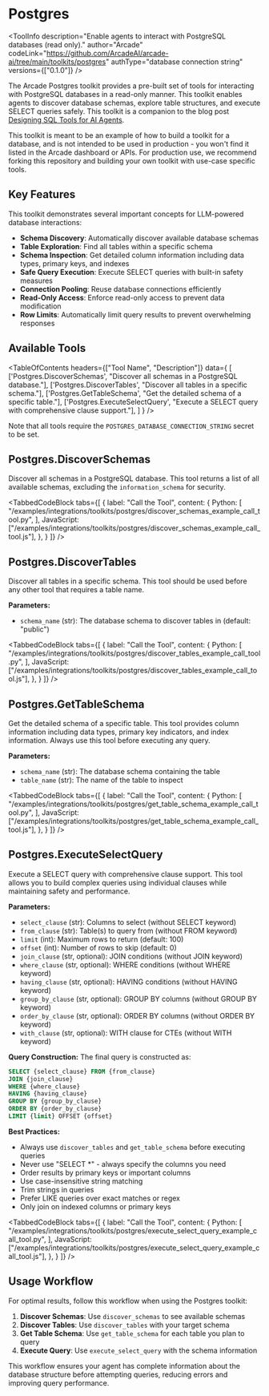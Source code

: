 # Postgres


<ToolInfo
  description="Enable agents to interact with PostgreSQL databases (read only)."
  author="Arcade"
  codeLink="https://github.com/ArcadeAI/arcade-ai/tree/main/toolkits/postgres"
  authType="database connection string"
  versions={["0.1.0"]}
/>

<Badges repo="arcadeai/arcade-postgres" />

The Arcade Postgres toolkit provides a pre-built set of tools for interacting with PostgreSQL databases in a read-only manner. This toolkit enables agents to discover database schemas, explore table structures, and execute SELECT queries safely.  This toolkit is a companion to the blog post [Designing SQL Tools for AI Agents](https://blog.arcade.dev/sql-tools-ai-agents-security).

<Note>
This toolkit is meant to be an example of how to build a toolkit for a database, and is not intended to be used in production - you won't find it listed in the Arcade dashboard or APIs. For production use, we recommend forking this repository and building your own toolkit with use-case specific tools.
</Note>

## Key Features

This toolkit demonstrates several important concepts for LLM-powered database interactions:

* **Schema Discovery**: Automatically discover available database schemas
* **Table Exploration**: Find all tables within a specific schema
* **Schema Inspection**: Get detailed column information including data types, primary keys, and indexes
* **Safe Query Execution**: Execute SELECT queries with built-in safety measures
* **Connection Pooling**: Reuse database connections efficiently
* **Read-Only Access**: Enforce read-only access to prevent data modification
* **Row Limits**: Automatically limit query results to prevent overwhelming responses

## Available Tools

<TableOfContents
  headers={["Tool Name", "Description"]}
  data={
    [
      ['Postgres.DiscoverSchemas', "Discover all schemas in a PostgreSQL database."],
      ['Postgres.DiscoverTables', "Discover all tables in a specific schema."],
      ['Postgres.GetTableSchema', "Get the detailed schema of a specific table."],
      ['Postgres.ExecuteSelectQuery', "Execute a SELECT query with comprehensive clause support."],
    ]
  }
/>

Note that all tools require the `POSTGRES_DATABASE_CONNECTION_STRING` secret to be set.

## Postgres.DiscoverSchemas

Discover all schemas in a PostgreSQL database. This tool returns a list of all available schemas, excluding the `information_schema` for security.

<TabbedCodeBlock
  tabs={[
    {
      label: "Call the Tool",
      content: {
        Python: [
          "/examples/integrations/toolkits/postgres/discover_schemas_example_call_tool.py",
        ],
        JavaScript: ["/examples/integrations/toolkits/postgres/discover_schemas_example_call_tool.js"],
      },
    }
  ]}
/>

## Postgres.DiscoverTables

Discover all tables in a specific schema. This tool should be used before any other tool that requires a table name.

**Parameters:**
- `schema_name` (str): The database schema to discover tables in (default: "public")

<TabbedCodeBlock
  tabs={[
    {
      label: "Call the Tool",
      content: {
        Python: [
          "/examples/integrations/toolkits/postgres/discover_tables_example_call_tool.py",
        ],
        JavaScript: ["/examples/integrations/toolkits/postgres/discover_tables_example_call_tool.js"],
      },
    }
  ]}
/>

## Postgres.GetTableSchema

Get the detailed schema of a specific table. This tool provides column information including data types, primary key indicators, and index information. Always use this tool before executing any query.

**Parameters:**
- `schema_name` (str): The database schema containing the table
- `table_name` (str): The name of the table to inspect

<TabbedCodeBlock
  tabs={[
    {
      label: "Call the Tool",
      content: {
        Python: [
          "/examples/integrations/toolkits/postgres/get_table_schema_example_call_tool.py",
        ],
        JavaScript: ["/examples/integrations/toolkits/postgres/get_table_schema_example_call_tool.js"],
      },
    }
  ]}
/>

## Postgres.ExecuteSelectQuery

Execute a SELECT query with comprehensive clause support. This tool allows you to build complex queries using individual clauses while maintaining safety and performance.

**Parameters:**
- `select_clause` (str): Columns to select (without SELECT keyword)
- `from_clause` (str): Table(s) to query from (without FROM keyword)
- `limit` (int): Maximum rows to return (default: 100)
- `offset` (int): Number of rows to skip (default: 0)
- `join_clause` (str, optional): JOIN conditions (without JOIN keyword)
- `where_clause` (str, optional): WHERE conditions (without WHERE keyword)
- `having_clause` (str, optional): HAVING conditions (without HAVING keyword)
- `group_by_clause` (str, optional): GROUP BY columns (without GROUP BY keyword)
- `order_by_clause` (str, optional): ORDER BY columns (without ORDER BY keyword)
- `with_clause` (str, optional): WITH clause for CTEs (without WITH keyword)

**Query Construction:**
The final query is constructed as:
```sql
SELECT {select_clause} FROM {from_clause}
JOIN {join_clause}
WHERE {where_clause}
HAVING {having_clause}
GROUP BY {group_by_clause}
ORDER BY {order_by_clause}
LIMIT {limit} OFFSET {offset}
```

**Best Practices:**
- Always use `discover_tables` and `get_table_schema` before executing queries
- Never use "SELECT *" - always specify the columns you need
- Order results by primary keys or important columns
- Use case-insensitive string matching
- Trim strings in queries
- Prefer LIKE queries over exact matches or regex
- Only join on indexed columns or primary keys

<TabbedCodeBlock
  tabs={[
    {
      label: "Call the Tool",
      content: {
        Python: [
          "/examples/integrations/toolkits/postgres/execute_select_query_example_call_tool.py",
        ],
        JavaScript: ["/examples/integrations/toolkits/postgres/execute_select_query_example_call_tool.js"],
      },
    }
  ]}
/>

## Usage Workflow

For optimal results, follow this workflow when using the Postgres toolkit:

1. **Discover Schemas**: Use `discover_schemas` to see available schemas
2. **Discover Tables**: Use `discover_tables` with your target schema
3. **Get Table Schema**: Use `get_table_schema` for each table you plan to query
4. **Execute Query**: Use `execute_select_query` with the schema information

This workflow ensures your agent has complete information about the database structure before attempting queries, reducing errors and improving query performance.

<ToolFooter pipPackageName="arcade_postgres"/>
